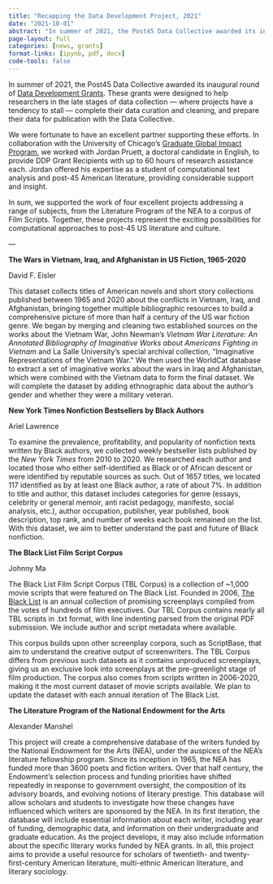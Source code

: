 ```yaml
---
title: "Recapping the Data Development Project, 2021"
date: "2021-10-01"
abstract: "In summer of 2021, the Post45 Data Collective awarded its inaugural round of Data Development Grants."
page-layout: full
categories: [news, grants]
format-links: [ipynb, pdf, docx]
code-tools: false
---
```


In summer of 2021, the Post45 Data Collective awarded its inaugural round of [Data Development Grants](https://data.post45.org/ddp-rfp-2021/). These grants were designed to help researchers in the late stages of data collection — where projects have a tendency to stall — complete their data curation and cleaning, and prepare their data for publication with the Data Collective.

We were fortunate to have an excellent partner supporting these efforts. In collaboration with the University of Chicago’s [Graduate Global Impact Program](https://ihouse.uchicago.edu/fellowships/grad_global_impact_internships/), we worked with Jordan Pruett, a doctoral candidate in English, to provide DDP Grant Recipients with up to 60 hours of research assistance each. Jordan offered his expertise as a student of computational text analysis and post-45 American literature, providing considerable support and insight.

In sum, we supported the work of four excellent projects addressing a range of subjects, from the Literature Program of the NEA to a corpus of Film Scripts. Together, these projects represent the exciting possibilities for computational approaches to post-45 US literature and culture.

—

**The Wars in Vietnam, Iraq, and Afghanistan in US Fiction, 1965-2020**

David F. Eisler

This dataset collects titles of American novels and short story collections published between 1965 and 2020 about the conflicts in Vietnam, Iraq, and Afghanistan, bringing together multiple bibliographic resources to build a comprehensive picture of more than half a century of the US war fiction genre. We began by merging and cleaning two established sources on the works about the Vietnam War, John Newman’s _Vietnam War Literature: An Annotated Bibliography of Imaginative Works about Americans Fighting in Vietnam_ and La Salle University’s special archival collection, “Imaginative Representations of the Vietnam War.” We then used the WorldCat database to extract a set of imaginative works about the wars in Iraq and Afghanistan, which were combined with the Vietnam data to form the final dataset. We will complete the dataset by adding ethnographic data about the author’s gender and whether they were a military veteran.

**New York Times Nonfiction Bestsellers by Black Authors**

Ariel Lawrence

To examine the prevalence, profitability, and popularity of nonfiction texts written by Black authors, we collected weekly bestseller lists published by the _New York Times_ from 2010 to 2020. We researched each author and located those who either self-identified as Black or of African descent or were identified by reputable sources as such. Out of 1657 titles, we located 117 identified as by at least one Black author, a rate of about 7%. In addition to title and author, this dataset includes categories for genre (essays, celebrity or general memoir, anti racist pedagogy, manifesto, social analysis, etc.), author occupation, publisher, year published, book description, top rank, and number of weeks each book remained on the list. With this dataset, we aim to better understand the past and future of Black nonfiction.

**The Black List Film Script Corpus**

Johnny Ma

The Black List Film Script Corpus (TBL Corpus) is a collection of ~1,000 movie scripts that were featured on The Black List. Founded in 2006, [The Black List](https://nam11.safelinks.protection.outlook.com/?url=https%3A%2F%2Fblcklst.com%2Fabout%2F&data=04%7C01%7Cdaniel.sinykin%40emory.edu%7C4a3b9946cd4243c5984108d98e8b7f5f%7Ce004fb9cb0a4424fbcd0322606d5df38%7C0%7C0%7C637697552942959778%7CUnknown%7CTWFpbGZsb3d8eyJWIjoiMC4wLjAwMDAiLCJQIjoiV2luMzIiLCJBTiI6Ik1haWwiLCJXVCI6Mn0%3D%7C3000&sdata=JgsAUW9vpDf3XcadoK4I5mV%2BP9ytGOYA6ILXyAn7LtU%3D&reserved=0) is an annual collection of promising screenplays compiled from the votes of hundreds of film executives. Our TBL Corpus contains nearly all TBL scripts in .txt format, with line indenting parsed from the original PDF submission. We include author and script metadata where available.  
  
This corpus builds upon other screenplay corpora, such as ScriptBase, that aim to understand the creative output of screenwriters. The TBL Corpus differs from previous such datasets as it contains unproduced screenplays, giving us an exclusive look into screenplays at the pre-greenlight stage of film production. The corpus also comes from scripts written in 2006-2020, making it the most current dataset of movie scripts available. We plan to update the dataset with each annual iteration of The Black List. 

**The Literature Program of the National Endowment for the Arts**

Alexander Manshel

This project will create a comprehensive database of the writers funded by the National Endowment for the Arts (NEA), under the auspices of the NEA’s literature fellowship program. Since its inception in 1965, the NEA has funded more than 3600 poets and fiction writers. Over that half century, the Endowment’s selection process and funding priorities have shifted repeatedly in response to government oversight, the composition of its advisory boards, and evolving notions of literary prestige. This database will allow scholars and students to investigate how these changes have influenced which writers are sponsored by the NEA. In its first iteration, the database will include essential information about each writer, including year of funding, demographic data, and information on their undergraduate and graduate education. As the project develops, it may also include information about the specific literary works funded by NEA grants. In all, this project aims to provide a useful resource for scholars of twentieth- and twenty-first-century American literature, multi-ethnic American literature, and literary sociology.